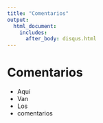 ```yaml
---
title: "Comentarios"
output: 
  html_document:
    includes:
      after_body: disqus.html
---
```


# Comentarios

- Aquí
- Van
- Los
- comentarios



